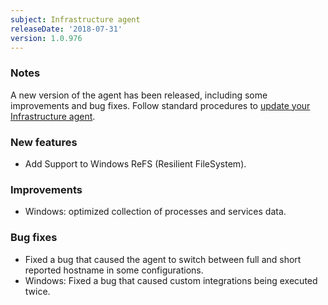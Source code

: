 ```yaml
---
subject: Infrastructure agent
releaseDate: '2018-07-31'
version: 1.0.976
---
```


### Notes

A new version of the agent has been released, including some improvements and bug fixes. Follow standard procedures to [update your Infrastructure agent](/docs/infrastructure/new-relic-infrastructure/installation/update-infrastructure-agent).

### New features

* Add Support to Windows ReFS (Resilient FileSystem).

### Improvements

* Windows: optimized collection of processes and services data.

### Bug fixes

* Fixed a bug that caused the agent to switch between full and short reported hostname in some configurations.
* Windows: Fixed a bug that caused custom integrations being executed twice.
